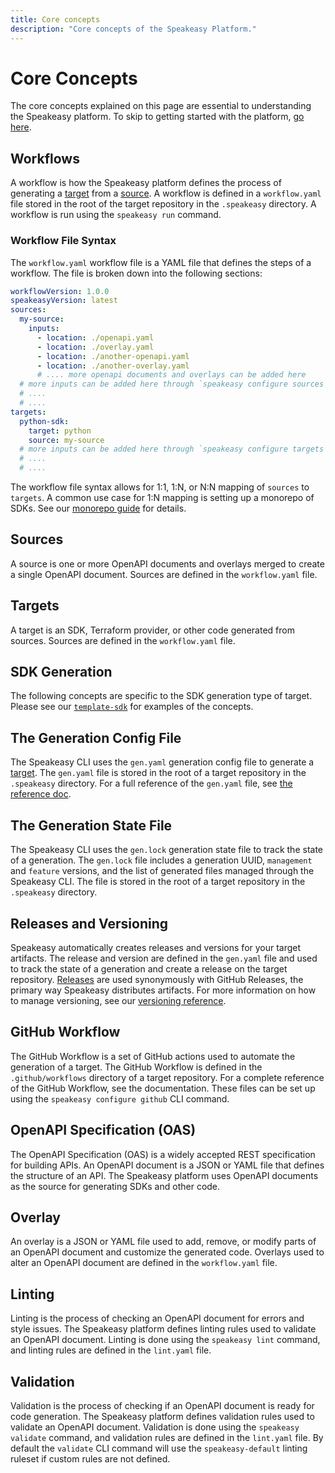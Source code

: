 ```yaml
---
title: Core concepts
description: "Core concepts of the Speakeasy Platform."
---
```


# Core Concepts

The core concepts explained on this page are essential to understanding the Speakeasy platform. To skip to getting started with the platform, [go here](./introduction/introduction.mdx).

## Workflows

A workflow is how the Speakeasy platform defines the process of generating a [target](#Target) from a [source](#Source). A workflow is defined in a `workflow.yaml` file stored in the root of the target repository in the `.speakeasy` directory. A workflow is run using the `speakeasy run` command.

### Workflow File Syntax

The `workflow.yaml` workflow file is a YAML file that defines the steps of a workflow. The file is broken down into the following sections:

```yaml
workflowVersion: 1.0.0
speakeasyVersion: latest
sources:
  my-source:
    inputs:
      - location: ./openapi.yaml
      - location: ./overlay.yaml
      - location: ./another-openapi.yaml
      - location: ./another-overlay.yaml
      # .... more openapi documents and overlays can be added here
  # more inputs can be added here through `speakeasy configure sources` command
  # ....
  # ....
targets:
  python-sdk:
    target: python
    source: my-source
  # more inputs can be added here through `speakeasy configure targets` command
  # ....
  # ....
```

The workflow file syntax allows for 1:1, 1:N, or N:N mapping of `sources` to `targets`. A common use case for 1:N mapping is setting up a monorepo of SDKs. See our [monorepo guide](/guides/sdks/creating-a-monorepo) for details.

## Sources

A source is one or more OpenAPI documents and overlays merged to create a single OpenAPI document. Sources are defined in the `workflow.yaml` file.

## Targets

A target is an SDK, Terraform provider, or other code generated from sources. Sources are defined in the `workflow.yaml` file.

## SDK Generation

The following concepts are specific to the SDK generation type of target. Please see our [`template-sdk`](https://github.com/speakeasy-sdks/template-sdk/tree/main) for examples of the concepts.

## The Generation Config File

The Speakeasy CLI uses the `gen.yaml` generation config file to generate a [target](#Target). The `gen.yaml` file is stored in the root of a target repository in the `.speakeasy` directory. For a full reference of the `gen.yaml` file, see [the reference doc](./gen-reference.mdx).

## The Generation State File

The Speakeasy CLI uses the `gen.lock` generation state file to track the state of a generation. The `gen.lock` file includes a generation UUID, `management` and `feature` versions, and the list of generated files managed through the Speakeasy CLI. The file is stored in the root of a target repository in the `.speakeasy` directory.

## Releases and Versioning

Speakeasy automatically creates releases and versions for your target artifacts. The release and version are defined in the `gen.yaml` file and used to track the state of a generation and create a release on the target repository. [Releases](https://docs.github.com/en/repositories/releasing-projects-on-github/about-releases) are used synonymously with GitHub Releases, the primary way Speakeasy distributes artifacts. For more information on how to manage versioning, see our [versioning reference](/docs/manage/versioning).

## GitHub Workflow

The GitHub Workflow is a set of GitHub actions used to automate the generation of a target. The GitHub Workflow is defined in the `.github/workflows` directory of a target repository. For a complete reference of the GitHub Workflow, see the documentation. These files can be set up using the `speakeasy configure github` CLI command.

## OpenAPI Specification (OAS)

The OpenAPI Specification (OAS) is a widely accepted REST specification for building APIs. An OpenAPI document is a JSON or YAML file that defines the structure of an API. The Speakeasy platform uses OpenAPI documents as the source for generating SDKs and other code.

## Overlay

An overlay is a JSON or YAML file used to add, remove, or modify parts of an OpenAPI document and customize the generated code. Overlays used to alter an OpenAPI document are defined in the `workflow.yaml` file.

## Linting

Linting is the process of checking an OpenAPI document for errors and style issues. The Speakeasy platform defines linting rules used to validate an OpenAPI document. Linting is done using the `speakeasy lint` command, and linting rules are defined in the `lint.yaml` file.

## Validation

Validation is the process of checking if an OpenAPI document is ready for code generation. The Speakeasy platform defines validation rules used to validate an OpenAPI document. Validation is done using the `speakeasy validate` command, and validation rules are defined in the `lint.yaml` file.
By default the `validate` CLI command will use the `speakeasy-default` linting ruleset if custom rules are not defined.
